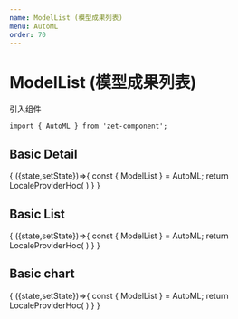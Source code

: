 ```yaml
---
name: ModelList (模型成果列表)
menu: AutoML
order: 70
---
```





# ModelList (模型成果列表)



引入组件

```
import { AutoML } from 'zet-component';
```

## Basic Detail

<Playground>
  <State initial={{ show:'chart' }}>
    {
      ({state,setState})=>{
        const { ModelList } = AutoML;
        return LocaleProviderHoc(
          <ModelList
          data={modelList}
          contentType='detail'
          jobData={jobData}
          jobId={'6f30f8b4-90d7-49be-abb9-bd57abdbb5b6'}>
          </ModelList>
        )
      }
    }
  </State>
</Playground>


## Basic List
<Playground>
  <State initial={{ show:'chart' }}>
    {
      ({state,setState})=>{
        const { ModelList } = AutoML;
        return LocaleProviderHoc(
          <ModelList
            data={modelList}
            contentType='list'
            jobData={jobData}
            jobId={'6f30f8b4-90d7-49be-abb9-bd57abdbb5b6'}>
          </ModelList>
        )
      }
    }
  </State>
</Playground>

## Basic chart
<Playground>
  <State initial={{ show:'chart' }}>
    {
      ({state,setState})=>{
        const { ModelList } = AutoML;
        return LocaleProviderHoc(
          <ModelList
            data={[{}]}
            contentType='chart'
            jobData={jobData}
            jobId={'6f30f8b4-90d7-49be-abb9-bd57abdbb5b6'}>
          </ModelList>
        )
      }
    }
  </State>
</Playground>
